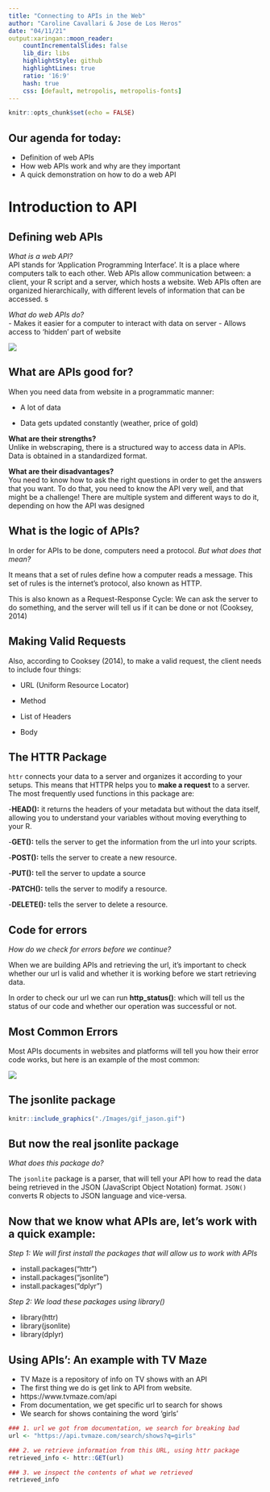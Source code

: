 ```yaml
---
title: "Connecting to APIs in the Web"
author: "Caroline Cavallari & Jose de Los Heros"
date: "04/11/21"
output:xaringan::moon_reader:
    countIncrementalSlides: false
    lib_dir: libs
    highlightStyle: github
    highlightLines: true
    ratio: '16:9'
    hash: true
    css: [default, metropolis, metropolis-fonts]
---
```


```r

knitr::opts_chunk$set(echo = FALSE)

```


## Our agenda for today:

- Definition of web APIs
- How web APIs work and why are they important
- A quick demonstration on how to do a web API


# Introduction to API {.bigger}

## Defining web APIs 

*What is a web API?*\
API stands for 'Application Programming Interface’. It is a place where computers talk to each other. Web APIs allow communication between: a client, your R script  and a server, which hosts a website. Web APIs often are organized hierarchically, with different levels of information that can be accessed. s

*What do web APIs do?*\
- Makes it easier for a computer to interact with data on server
- Allows access to ‘hidden’ part of website

![ ](./Images/Image_1.jpeg)



## What are APIs good for?

When you need data from website in a programmatic manner:

- A lot of data

- Data gets updated constantly (weather, price of gold) 

**What are their strengths?**\
Unlike in webscraping, there is a structured way to access data in APIs. 
Data is obtained in a standardized format.

**What are their disadvantages?**\
You need to know how to ask the right questions in order to get the answers that you want. To do that, you need to know the API very well, and that might be a challenge!
There are multiple system and different ways to do it, depending on how the API was designed


## What is  the logic of APIs?
In order for APIs to be done, computers need a protocol. 
*But what does that mean?*\

It means that a set of rules define how a computer reads a message.  This set of rules is the internet's protocol, also known as HTTP.  

This is also known as a Request-Response Cycle: We can ask the server to do something, and the server will tell us if it can be done or not (Cooksey, 2014) 

## Making Valid Requests
Also, according to Cooksey (2014), to make a valid request, the client needs to include four things:

- URL (Uniform Resource Locator) 

- Method 

- List of Headers 

- Body

## The HTTR Package
`httr` connects your data to a server and organizes it according to your setups. This means that HTTPR helps you to **make a request** to a server. The most frequently used functions in this package are:

-**HEAD():** it returns the headers of your metadata but without the data itself, allowing you to understand your variables without moving everything to your R.

-**GET():** tells the server to get the information from the url into your scripts.

-**POST():** tells the server to create a new resource. 

-**PUT():** tell the server to update a source

-**PATCH():** tells the server to modify a resource.

-**DELETE():** tells the server to delete a resource.

## Code for errors
*How do we check for errors before we continue?*\

When we are building APIs and retrieving the url, it's important to check whether our url is valid and whether it is working before we start retrieving data.

In order to check our url we can run **http_status()**: which will tell us the status of our code and whether our operation was successful or not.

## Most Common Errors

Most APIs documents in websites and platforms will tell you how their error code works, but here is an example of the most common:

![ ](./Images/Image_2.jpeg)

## The jsonlite package

```r
knitr::include_graphics("./Images/gif_jason.gif")
```


## But now the real jsonlite package

*What does this package do?*\

The `jsonlite` package is a parser, that will tell your API how to read the data being retrieved in the JSON (JavaScript Object Notation) format. `JSON()` converts R objects to JSON language and vice-versa. 


## Now that we know what APIs are, let's work with a quick example:

*Step 1: We will first install the packages that will allow us to work with APIs*\

- install.packages("httr")
- install.packages("jsonlite")
- install.packages("dplyr")

*Step 2: We load these packages using library()*\

- library(httr)
- library(jsonlite)
- library(dplyr)



## Using APIs': An example with TV Maze  

*   TV Maze is a repository of info on TV shows with an API
*   The first thing we do is get link to API from website. 
*   https://www.tvmaze.com/api
*   From documentation, we get specific url to search for shows
*   We search for shows containing the word 'girls'


```r
### 1. url we got from documentation, we search for breaking bad
url <- "https://api.tvmaze.com/search/shows?q=girls"

### 2. we retrieve information from this URL, using httr package
retrieved_info <- httr::GET(url) 

### 3. we inspect the contents of what we retrieved
retrieved_info
```




